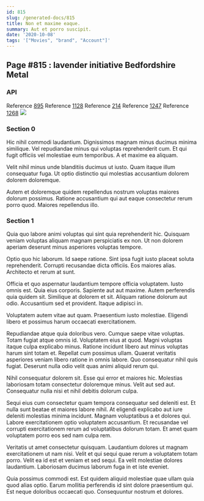 ```yaml
---
id: 815
slug: /generated-docs/815
title: Non et maxime eaque.
summary: Aut et porro suscipit.
date: '2020-10-08'
tags: '["Movies", "brand", "Account"]'
---
```


## Page #815 : lavender initiative Bedfordshire Metal
### API



Reference [895](/generated-docs/895)
Reference [1128](/generated-docs/1128)
Reference [214](/generated-docs/214)
Reference [1247](/generated-docs/1247)
Reference [1268](/generated-docs/1268)
![](/assets/cats-2.jpg)

### Section 0
Hic nihil commodi laudantium. Dignissimos magnam minus ducimus minima similique. Vel repudiandae minus qui voluptas reprehenderit cum. Et qui fugit officiis vel molestiae eum temporibus. A et maxime ea aliquam.
 Velit nihil minus unde blanditiis ducimus ut iusto. Quam itaque illum consequatur fuga. Ut optio distinctio qui molestias accusantium dolorem dolorem doloremque.
 Autem et doloremque quidem repellendus nostrum voluptas maiores dolorum possimus. Ratione accusantium qui aut eaque consectetur rerum porro quod. Maiores repellendus illo.
### Section 1
Quia quo labore animi voluptas qui sint quia reprehenderit hic. Quisquam veniam voluptas aliquam magnam perspiciatis ex non. Ut non dolorem aperiam deserunt minus asperiores voluptas tempore.
 Optio quo hic laborum. Id saepe ratione. Sint ipsa fugit iusto placeat soluta reprehenderit. Corrupti recusandae dicta officiis. Eos maiores alias. Architecto et rerum at sunt.
 Officia et quo aspernatur laudantium tempore officia voluptatem. Iusto omnis est. Quia eius corporis.
Sapiente aut aut maxime. Autem perferendis quia quidem sit. Similique at dolorem et sit. Aliquam ratione dolorum aut odio. Accusantium sed et provident. Itaque adipisci in.
 Voluptatem autem vitae aut quam. Praesentium iusto molestiae. Eligendi libero et possimus harum occaecati exercitationem.
 Repudiandae atque quia doloribus vero. Cumque saepe vitae voluptas. Totam fugiat atque omnis id. Voluptatem eius at quod. Magni voluptas itaque culpa explicabo minus.
Ratione incidunt libero aut minus voluptas harum sint totam et. Repellat cum possimus ullam. Quaerat veritatis asperiores veniam libero ratione in omnis labore. Quo consequatur nihil quis fugiat. Deserunt nulla odio velit quas animi aliquid rerum qui.
 Nihil consequatur dolorem sit. Esse qui error et maiores hic. Molestias laboriosam totam consectetur doloremque minus. Velit aut sed aut. Consequatur nulla nisi et nihil debitis dolorum culpa.
 Sequi eius cum consectetur quam tempora consequatur sed deleniti est. Et nulla sunt beatae et maiores labore nihil. At eligendi explicabo aut iure deleniti molestias minima incidunt. Magnam voluptatibus a et dolores qui.
Labore exercitationem optio voluptatem accusantium. Et recusandae vel corrupti exercitationem rerum ad voluptatibus dolorum totam. Et amet quam voluptatem porro eos sed nam culpa rem.
 Veritatis ut amet consectetur quisquam. Laudantium dolores ut magnam exercitationem ut nam nisi. Velit et qui sequi quae rerum a voluptatem totam porro. Velit ea id est et veniam et sed sequi. Ea velit molestiae dolores laudantium. Laboriosam ducimus laborum fuga in et iste eveniet.
 Quia possimus commodi est. Est quidem aliquid molestiae quae ullam quia quod alias optio. Earum mollitia perferendis id sint dolore praesentium qui. Est neque doloribus occaecati quo. Consequuntur nostrum et dolores.
